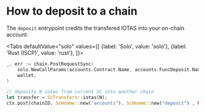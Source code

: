
# How to deposit to a chain

The `deposit` entrypoint credits the transfered IOTAS into your on-chain account.

<Tabs
    defaultValue="solo"
    values={[
        {label: 'Solo', value: 'solo'},
        {label: 'Rust (ISCP)', value: 'rust'},
    ]}>
<TabItem value="solo">

```go
_, err := chain.PostRequestSync(
	solo.NewCallParams(accounts.Contract.Name, accounts.FuncDeposit.Name).WithIotas(N),
	wallet,
)
```

</TabItem>
<TabItem value="rust">

```rust
// deposits N iotas from current SC into another chain
let transfer = ScTransfers::iotas(N);
ctx.post(chainID, ScHname::new("accounts"), ScHname::new("deposit") , None, transfer,0);
```

</TabItem>
</Tabs>
